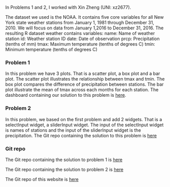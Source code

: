 

In Problems 1 and 2, I worked with Xin Zheng (UNI: xz2677).

The dataset we used is the NOAA. It contains five core variables for all New York state weather stations from January 1, 1981 through December 31, 2010. We will focus on data from January 1,2016 to December 31, 2016. 
The resulting R dataset weather contains variables:
name: Name of weather station
id: Weather station ID
date: Date of observation
prcp: Precipitation (tenths of mm)
tmax: Maximum temperature (tenths of degrees C)
tmin: Minimum temperature (tenths of degrees C)

### Problem 1 
In this problem we have 3 plots. That is a scatter plot, a box plot and a bar plot. The scatter plot illustrates the relationship between tmax and tmin. The box plot compares the difference of precipitation between stations. The bar plot illustrate the mean of tmax across each months for each station.
The dashboard containing our solution to this problem is [here](dashboard.html).


### Problem 2
In this problem, we based on the first problem and add 2 widgets. That is a selectInput widget, a sliderInput widget. The input of the selectInput widget is names of stations and the input of the sliderInput widget is the precipitation.
The Git repo containing the solution to this problem is [here](https://github.com/zxinxinz/P8105_hw6_shiny)


### Git repo 

The Git repo containing the solution to problem 1 is
[here](https://github.com/zxinxinz/P8105_hw6-dashboard)

The Git repo containing the solution to problem 2 is
[here](https://github.com/zxinxinz/P8105_hw6_shiny)

The Git repo of this website is
[here](https://github.com/never1andddd/p8105_hw6_interactivity)
